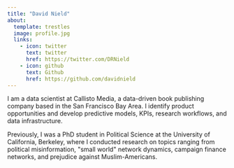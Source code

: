 ```yaml
---
title: "David Nield"
about:
  template: trestles
  image: profile.jpg
  links: 
    - icon: twitter
      text: twitter
      href: https://twitter.com/DRNield
    - icon: github
      text: Github
      href: https://github.com/davidnield
---
```


I am a data scientist at Callisto Media, a data-driven book publishing company based in the San Francisco Bay Area. I identify product opportunities and develop predictive models, KPIs, research workflows, and data infrastructure.

Previously, I was a PhD student in Political Science at the University of California, Berkeley, where I conducted research on topics ranging from political misinformation, \"small world\" network dynamics, campaign finance networks, and prejudice against Muslim-Americans.

